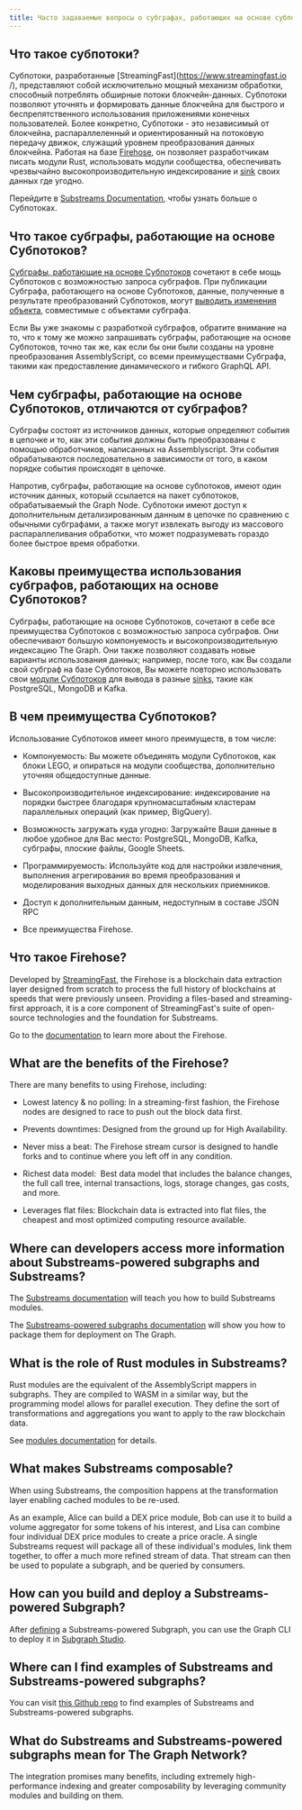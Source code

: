 ```yaml
---
title: Часто задаваемые вопросы о субграфах, работающих на основе субпотоков (Substreams)
---
```


## Что такое субпотоки?

Субпотоки, разработанные [StreamingFast]\(https://www.streamingfast.io /), представляют собой исключительно мощный механизм обработки, способный потреблять обширные потоки блокчейн-данных. Субпотоки позволяют уточнять и формировать данные блокчейна для быстрого и беспрепятственного использования приложениями конечных пользователей. Более конкретно, Субпотоки - это независимый от блокчейна, распараллеленный и ориентированный на потоковую передачу движок, служащий уровнем преобразования данных блокчейна. Работая на базе [Firehose](https://firehose.streamingfast.io), он позволяет разработчикам писать модули Rust, использовать модули сообщества, обеспечивать чрезвычайно высокопроизводительную индексирование и [sink](/substreams/developers-guide/sink-targets/README/#substreams-sinks-overview) своих данных где угодно.

Перейдите в [Substreams Documentation](/substreams/README/), чтобы узнать больше о Субпотоках.

## Что такое субграфы, работающие на основе Субпотоков?

[Субграфы, работающие на основе Субпотоков](/cookbook/substreams-powered-subgraphs/) сочетают в себе мощь Субпотоков с возможностью запроса субграфов. При публикации Субграфа, работающего на основе Субпотоков, данные, полученные в результате преобразований Субпотоков, могут [выводить изменения объекта](https://github.com/streamingfast/substreams-sink-entity-changes/blob/develop/substreams-entity-change/src/tables.rs), совместимые с объектами субграфа.

Если Вы уже знакомы с разработкой субграфов, обратите внимание на то, что к тому же можно запрашивать субграфы, работающие на основе Субпотоков, точно так же, как если бы они были созданы на уровне преобразования AssemblyScript, со всеми преимуществами Субграфа, такими как предоставление динамического и гибкого GraphQL API.

## Чем субграфы, работающие на основе Субпотоков, отличаются от субграфов?

Субграфы состоят из источников данных, которые определяют события в цепочке и то, как эти события должны быть преобразованы с помощью обработчиков, написанных на Assemblyscript. Эти события обрабатываются последовательно в зависимости от того, в каком порядке события происходят в цепочке.

Напротив, субграфы, работающие на основе субпотоков, имеют один источник данных, который ссылается на пакет субпотоков, обрабатываемый the Graph Node. Субпотоки имеют доступ к дополнительным детализированным данным в цепочке по сравнению с обычными субграфами, а также могут извлекать выгоду из массового распараллеливания обработки, что может подразумевать гораздо более быстрое время обработки.

## Каковы преимущества использования субграфов, работающих на основе Субпотоков?

Субграфы, работающие на основе Субпотоков, сочетают в себе все преимущества Субпотоков с возможностью запроса субграфов. Они обеспечивают большую компонуемость и высокопроизводительную индексацию The Graph. Они также позволяют создавать новые варианты использования данных; например, после того, как Вы создали свой субграф на базе Субпотоков, Вы можете повторно использовать свои [модули Субпотоков](/substreams/developers-guide/creating-your-manifest/#module-definitions) для вывода в разные [sinks](/substreams/developers-guide/sink-targets/#substreams-sinks-overview), такие как PostgreSQL, MongoDB и Kafka.

## В чем преимущества Субпотоков?

Использование Субпотоков имеет много преимуществ, в том числе:

-   Компонуемость: Вы можете объединять модули Субпотоков, как блоки LEGO, и опираться на модули сообщества, дополнительно уточняя общедоступные данные.

-   Высокопроизводительное индексирование: индексирование на порядки быстрее благодаря крупномасштабным кластерам параллельных операций (как пример, BigQuery).

-   Возможность загружать куда угодно: Загружайте Ваши данные в любое удобное для Вас место: PostgreSQL, MongoDB, Kafka, субграфы, плоские файлы, Google Sheets.

-   Программируемость: Используйте код для настройки извлечения, выполнения агрегирования во время преобразования и моделирования выходных данных для нескольких приемников.

-   Доступ к дополнительным данным, недоступным в составе JSON RPC

-   Все преимущества Firehose.

## Что такое Firehose?

Developed by [StreamingFast](https://www.streamingfast.io/), the Firehose is a blockchain data extraction layer designed from scratch to process the full history of blockchains at speeds that were previously unseen. Providing a files-based and streaming-first approach, it is a core component of StreamingFast's suite of open-source technologies and the foundation for Substreams.

Go to the [documentation](https://firehose.streamingfast.io/) to learn more about the Firehose.

## What are the benefits of the Firehose?

There are many benefits to using Firehose, including:

-   Lowest latency & no polling: In a streaming-first fashion, the Firehose nodes are designed to race to push out the block data first.

-   Prevents downtimes: Designed from the ground up for High Availability.

-   Never miss a beat: The Firehose stream cursor is designed to handle forks and to continue where you left off in any condition.

-   Richest data model:  Best data model that includes the balance changes, the full call tree, internal transactions, logs, storage changes, gas costs, and more.

-   Leverages flat files: Blockchain data is extracted into flat files, the cheapest and most optimized computing resource available.

## Where can developers access more information about Substreams-powered subgraphs and Substreams?

The [Substreams documentation](/substreams/README/) will teach you how to build Substreams modules.

The [Substreams-powered subgraphs documentation](/cookbook/substreams-powered-subgraphs/) will show you how to package them for deployment on The Graph.

## What is the role of Rust modules in Substreams?

Rust modules are the equivalent of the AssemblyScript mappers in subgraphs. They are compiled to WASM in a similar way, but the programming model allows for parallel execution. They define the sort of transformations and aggregations you want to apply to the raw blockchain data.

See [modules documentation](/substreams/developers-guide/modules/types/) for details.

## What makes Substreams composable?

When using Substreams, the composition happens at the transformation layer enabling cached modules to be re-used.

As an example, Alice can build a DEX price module, Bob can use it to build a volume aggregator for some tokens of his interest, and Lisa can combine four individual DEX price modules to create a price oracle. A single Substreams request will package all of these individual's modules, link them together, to offer a much more refined stream of data. That stream can then be used to populate a subgraph, and be queried by consumers.

## How can you build and deploy a Substreams-powered Subgraph?

After [defining](/cookbook/substreams-powered-subgraphs/) a Substreams-powered Subgraph, you can use the Graph CLI to deploy it in [Subgraph Studio](https://thegraph.com/studio/).

## Where can I find examples of Substreams and Substreams-powered subgraphs?

You can visit [this Github repo](https://github.com/pinax-network/awesome-substreams) to find examples of Substreams and Substreams-powered subgraphs.

## What do Substreams and Substreams-powered subgraphs mean for The Graph Network?

The integration promises many benefits, including extremely high-performance indexing and greater composability by leveraging community modules and building on them.
